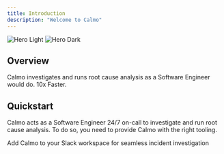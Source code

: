 ```yaml
---
title: Introduction
description: "Welcome to Calmo"
---
```


<img
  className="block dark:hidden"
  src="/images/hero-light.png"
  alt="Hero Light"
/>
<img
  className="hidden dark:block"
  src="/images/hero-dark.png"
  alt="Hero Dark"
/>

## Overview

Calmo investigates and runs root cause analysis as a Software Engineer would do. 10x Faster.

## Quickstart

Calmo acts as a Software Engineer 24/7 on-call to investigate and run root cause analysis.
To do so, you need to provide Calmo with the right tooling.


<CardGroup cols={2}>
  <Card
    title="Slack Integration"
    icon="slack"
    href="/essentials/slack"
  >
    Add Calmo to your Slack workspace for seamless incident investigation
  </Card>
</CardGroup>
